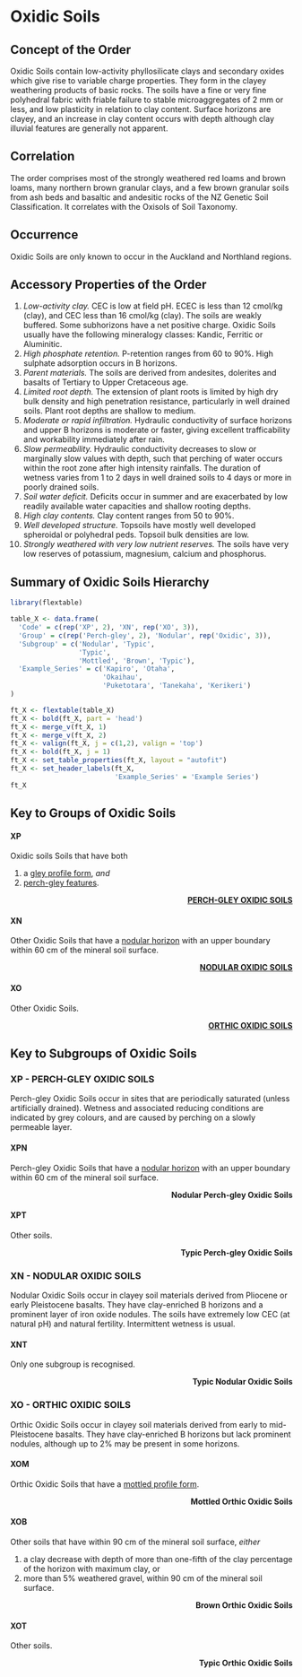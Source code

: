 # Oxidic Soils {-#ord-X}

## Concept of the Order {-#con-X}

Oxidic Soils contain low-activity phyllosilicate clays and secondary oxides which give rise to variable charge properties. They form in the clayey weathering products of basic rocks. The soils have a fine or very fine polyhedral fabric with friable failure to stable microaggregates of 2 mm or less, and low plasticity in relation to clay content. Surface horizons are clayey, and an increase in clay content occurs with depth although clay illuvial features are generally not apparent.

## Correlation {-#cor-X}

The order comprises most of the strongly weathered red loams and brown loams, many northern brown granular clays, and a few brown granular soils from ash beds and basaltic and andesitic rocks of the NZ Genetic Soil Classification. It correlates with the Oxisols of Soil Taxonomy.

## Occurrence {-#occ-X}

Oxidic Soils are only known to occur in the Auckland and Northland regions.

## Accessory Properties of the Order {-#acc-X}

1.  _Low-activity clay._ CEC is low at field pH. ECEC is less than 12 cmol/kg (clay), and CEC less than 16 cmol/kg (clay). The soils are weakly buffered. Some subhorizons have a net positive charge. Oxidic Soils usually have the following mineralogy classes: Kandic, Ferritic or Aluminitic.
2.  _High phosphate retention._ P-retention ranges from 60 to 90%. High sulphate adsorption occurs in B horizons.
3.  _Parent materials._ The soils are derived from andesites, dolerites and basalts of Tertiary to Upper Cretaceous age.
4.  _Limited root depth._ The extension of plant roots is limited by high dry bulk density and high penetration resistance, particularly in well drained soils. Plant root depths are shallow to medium.
5.  _Moderate or rapid infiltration._ Hydraulic conductivity of surface horizons and upper B horizons is moderate or faster, giving excellent trafficability and workability immediately after rain.
6.  _Slow permeability._ Hydraulic conductivity decreases to slow or marginally slow values with depth, such that perching of water occurs within the root zone after high intensity rainfalls. The duration of wetness varies from 1 to 2 days in well drained soils to 4 days or more in poorly drained soils.
7.  _Soil water deficit._ Deficits occur in summer and are exacerbated by low readily available water capacities and shallow rooting depths.
8.  _High clay contents._ Clay content ranges from 50 to 90%.
9.  _Well developed structure._ Topsoils have mostly well developed spheroidal or polyhedral peds. Topsoil bulk densities are low.
10.  _Strongly weathered with very low nutrient reserves._ The soils have very low reserves of potassium, magnesium, calcium and phosphorus.

## Summary of Oxidic Soils Hierarchy {-#sum-X}

```r
library(flextable)

table_X <- data.frame(
  'Code' = c(rep('XP', 2), 'XN', rep('XO', 3)),
  'Group' = c(rep('Perch-gley', 2), 'Nodular', rep('Oxidic', 3)),
  'Subgroup' = c('Nodular', 'Typic',
                 'Typic',
                 'Mottled', 'Brown', 'Typic'),
  'Example_Series' = c('Kapiro', 'Otaha',
                       'Okaihau',
                       'Puketotara', 'Tanekaha', 'Kerikeri')
) 

ft_X <- flextable(table_X)
ft_X <- bold(ft_X, part = 'head')
ft_X <- merge_v(ft_X, 1)
ft_X <- merge_v(ft_X, 2)
ft_X <- valign(ft_X, j = c(1,2), valign = 'top')
ft_X <- bold(ft_X, j = 1)
ft_X <- set_table_properties(ft_X, layout = "autofit")
ft_X <- set_header_labels(ft_X, 
                          'Example_Series' = 'Example Series')
ft_X
```

## Key to Groups of Oxidic Soils {-#grp-X}

#### __XP__ {-#key-XP}

Oxidic soils Soils that have both

1.  a [gley profile form](#diag-gleypf), _and_
2.  [perch-gley features](#diag-pgley).

<div style="text-align: right"> [__PERCH-GLEY OXIDIC SOILS__](#XP) </div>

#### __XN__ {-#key-XN}

Other Oxidic Soils that have a [nodular horizon](#diag-nodh) with an upper boundary within 60 cm of the mineral soil surface.

<div style="text-align: right"> [__NODULAR OXIDIC SOILS__](#XN) </div>

#### __XO__ {-#key-XO}

Other Oxidic Soils.

<div style="text-align: right"> [__ORTHIC OXIDIC SOILS__](#XO) </div>

## Key to Subgroups of Oxidic Soils {-#sub-X}

### __XP__ - PERCH-GLEY OXIDIC SOILS {-#XP}

Perch-gley Oxidic Soils occur in sites that are periodically saturated (unless artificially drained). Wetness and associated reducing conditions are indicated by grey colours, and are caused by perching on a slowly permeable layer.

#### __XPN__ {-#key-XPN}

Perch-gley Oxidic Soils that have a [nodular horizon](#diag-nodh) with an upper boundary within 60 cm of the mineral soil surface.

<div style="text-align: right"> __Nodular Perch-gley Oxidic Soils__ </div>

#### __XPT__ {-#key-XPT}

Other soils.

<div style="text-align: right"> __Typic Perch-gley Oxidic Soils__ </div>

### __XN__ - NODULAR OXIDIC SOILS {-#XN}

Nodular Oxidic Soils occur in clayey soil materials derived from Pliocene or early Pleistocene basalts. They have clay-enriched B horizons and a prominent layer of iron oxide nodules. The soils have extremely low CEC (at natural pH) and natural fertility. Intermittent wetness is usual.

#### __XNT__ {-#key-XNT}

Only one subgroup is recognised.

<div style="text-align: right"> __Typic Nodular Oxidic Soils__ </div>

### __XO__ - ORTHIC OXIDIC SOILS {-#XO}

Orthic Oxidic Soils occur in clayey soil materials derived from early to mid-Pleistocene basalts. They have clay-enriched B horizons but lack prominent nodules, although up to 2% may be present in some horizons.

#### __XOM__ {-#key-XOM}

Orthic Oxidic Soils that have a [mottled profile form](#diag-mottpf).

<div style="text-align: right"> __Mottled Orthic Oxidic Soils__ </div>

#### __XOB__ {-#key-XOB}

Other soils that have within 90 cm of the mineral soil surface, _either_

1.  a clay decrease with depth of more than one-fifth of the clay percentage of the horizon with maximum clay, or
2.  more than 5% weathered gravel, within 90 cm of the mineral soil surface.

<div style="text-align: right"> __Brown Orthic Oxidic Soils__ </div>

#### __XOT__ {-#key-XOT}

Other soils. 

<div style="text-align: right"> __Typic Orthic Oxidic Soils__ </div>
